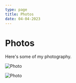 ```yaml
---
type: page
title: Photos
date: 04-04-2023
---
```


# Photos

Here's some of my photography.


<Image
  src="/public/images/jupSky.JPG"
  alt="Photo"
  width={1125}
  height={750}
  priority
  className="next-image"
/>


<Image
  src="/images/photo.jpg"
  alt="Photo"
  width={1125}
  height={750}
  priority
  className="next-image"
/>